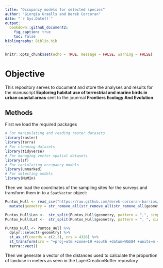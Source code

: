 ```yaml
---
title: "Occupancy models for selected species"
author: "Giorgia Graells and Derek Corcoran"
date: "`r Sys.Date()`"
output:
  bookdown::github_document2:
    fig_caption: true
    toc: false
bibliography: Biblio.bib
---
```


```r
knitr::opts_chunk$set(echo = TRUE, message = FALSE, warning = FALSE)
```

# Objective

This repository serves to document and store the analyses and results for the manuscript **Exploring habitat use of terrestrial and marine birds in urban coastal areas** sent to the jounrnal **Frontiers Ecology And Evolution**

## Methods

First we load the required packages

```r
# For manipulating and reading raster datasets
library(raster)
library(terra)
# For cleaning datasets
library(tidyverse)
# For managing vector spatial datasets
library(sf)
# For caclulating occupancy models
library(unmarked)
# For selecting models
library(MuMIn)
```

Then we load the coordinates of the sampling sites for the surveys and transform them in to a `SpatVector` object:

```r
Puntos_Hull <- read_csv("https://raw.github.com/derek-corcoran-barrios/LayerCreationBuffer/main/Coords.csv") %>% 
  mutate(geometry = str_remove_all(str_remove_all(str_remove_all(geometry, "c"), "\\("), "\\)")) 

Puntos_Hull$Lon <-  str_split(Puntos_Hull$geometry, pattern = ",", simplify = T)[,1] %>% as.numeric()
Puntos_Hull$Lat <-  str_split(Puntos_Hull$geometry, pattern = ", ", simplify = T)[,2] %>% as.numeric()

Puntos_Hull <- Puntos_Hull %>% 
  dplyr::select(-geometry) %>% 
  st_as_sf(coords = c(2,3), crs = 4326) %>% 
  st_transform(crs = "+proj=utm +zone=19 +south +datum=WGS84 +units=m +no_defs") %>%
  terra::vect()
```

Then we generate a vector of the distances used to calculate the proportion of landuse in meters as seen in the LayerCreationBuffer repository